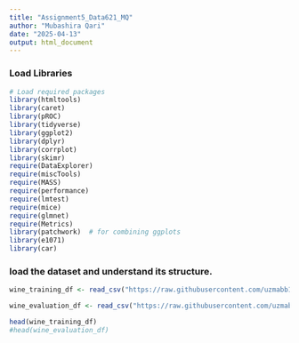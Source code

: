 ```yaml
---
title: "Assignment5_Data621_MQ"
author: "Mubashira Qari"
date: "2025-04-13"
output: html_document
---
```


### Load Libraries

```r
# Load required packages
library(htmltools)
library(caret)
library(pROC)
library(tidyverse)
library(ggplot2)
library(dplyr)
library(corrplot)
library(skimr)
require(DataExplorer)
require(miscTools)
require(MASS)
require(performance)
require(lmtest)
require(mice)
require(glmnet)
require(Metrics) 
library(patchwork)  # for combining ggplots
library(e1071)
library(car)

```

###  load the dataset and understand its structure.

```r

wine_training_df <- read_csv("https://raw.githubusercontent.com/uzmabb182/Data_621/refs/heads/main/Assignment5/wine-training-data.csv")

wine_evaluation_df <- read_csv("https://raw.githubusercontent.com/uzmabb182/Data_621/refs/heads/main/Assignment5/wine-evaluation-data.csv")

head(wine_training_df)
#head(wine_evaluation_df)

```